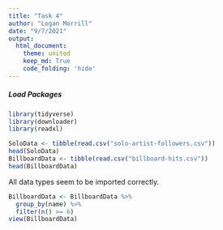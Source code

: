 ```yaml
---
title: "Task 4"
author: "Logan Morrill"
date: "9/7/2021"
output: 
  html_document:
    theme: united
    keep_md: True
    code_folding: 'hide'
---
```


##### Load Packages
```r
library(tidyverse)
library(downloader)
library(readxl)
```

```r
SoloData <- tibble(read.csv("solo-artist-followers.csv"))
head(SoloData)
BillboardData <- tibble(read.csv("billboard-hits.csv"))
head(BillboardData)
```

All data types seem to be imported correctly.

```r
BillboardData <- BillboardData %>%
  group_by(name) %>%
  filter(n() >= 6)
view(BillboardData)
```

```r

```

